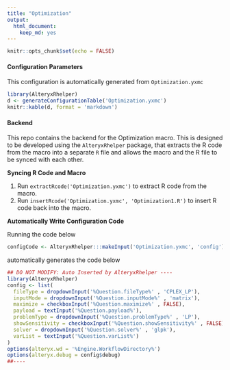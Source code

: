 ```yaml
---
title: "Optimization"
output: 
  html_document: 
    keep_md: yes
---
```


```r
knitr::opts_chunk$set(echo = FALSE)
```


#### Configuration Parameters

This configuration is automatically generated from `Optimization.yxmc`

```r
library(AlteryxRhelper)
d <- generateConfigurationTable('Optimization.yxmc')
knitr::kable(d, format = 'markdown')
```


#### Backend

This repo contains the backend for the Optimization macro. This is designed to be developed using the `AlteryxRhelper` package, that extracts the R code from the macro into a separate `R` file and allows the macro and the R file to be synced with each other.

__Syncing R Code and Macro__

1. Run `extractRcode('Optimization.yxmc')` to extract R code from the macro.
2. Run `insertRcode('Optimization.yxmc', 'Optimization1.R')` to insert R code back into the macro.


__Automatically Write Configuration Code__

Running the code below


```r
configCode <- AlteryxRhelper:::makeInput('Optimization.yxmc', 'config')
```

automatically generates the code below

```r
## DO NOT MODIFY: Auto Inserted by AlteryxRhelper ----
library(AlteryxRhelper)
config <- list(
  fileType = dropdownInput('%Question.fileType%' , 'CPLEX_LP'),
  inputMode = dropdownInput('%Question.inputMode%' , 'matrix'),
  maximize = checkboxInput('%Question.maximize%' , FALSE),
  payload = textInput('%Question.payload%'),
  problemType = dropdownInput('%Question.problemType%' , 'LP'),
  showSensitivity = checkboxInput('%Question.showSensitivity%' , FALSE),
  solver = dropdownInput('%Question.solver%' , 'glpk'),
  varList = textInput('%Question.varList%')
)
options(alteryx.wd = '%Engine.WorkflowDirectory%')
options(alteryx.debug = config$debug)
##----
```
